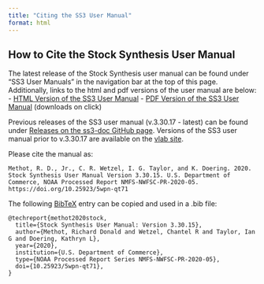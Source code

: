 ```yaml
---
title: "Citing the SS3 User Manual"
format: html
---
```

## How to Cite the Stock Synthesis User Manual

The latest release of the Stock Synthesis user manual can be found under "SS3 User Manuals" in the navigation bar at the top of this page. Additionally, links to the html and pdf versions of the user manual are below:
- [HTML Version of the SS3 User Manual](https://nmfs-ost.github.io/ss3-doc/SS330_User_Manual_release.html)
- [PDF Version of the SS3 User Manual](https://github.com/nmfs-ost/ss3-source-code/releases/latest/download/SS330_User_Manual.pdf) (downloads on click)

Previous releases of the SS3 user manual (v.3.30.17 - latest) can be found under [Releases on the ss3-doc GitHub page](https://github.com/nmfs-ost/ss3-doc/releases). Versions of the SS3 user manual prior to v.3.30.17 are available on the [vlab site](https://vlab.noaa.gov/web/stock-synthesis/document-library/-/document_library/0LmuycloZeIt/view/3406930?_com_liferay_document_library_web_portlet_DLPortlet_INSTANCE_0LmuycloZeIt_redirect=https%3A%2F%2Fvlab.noaa.gov%3A443%2Fweb%2Fstock-synthesis%2Fdocument-library%2F-%2Fdocument_library%2F0LmuycloZeIt%2Fview%2F4513132).

Please cite the manual as:

```
Methot, R. D., Jr., C. R. Wetzel, I. G. Taylor, and K. Doering. 2020. Stock Synthesis User Manual Version 3.30.15. U.S. Department of Commerce, NOAA Processed Report NMFS-NWFSC-PR-2020-05. https://doi.org/10.25923/5wpn-qt71
```

The following [BibTeX](http://www.bibtex.org/) entry can be copied and used in a .bib file:

```
@techreport{methot2020stock,
  title={Stock Synthesis User Manual: Version 3.30.15},
  author={Methot, Richard Donald and Wetzel, Chantel R and Taylor, Ian G and Doering, Kathryn L},
  year={2020}, 
  institution={U.S. Department of Commerce},
  type={NOAA Processed Report Series NMFS-NWFSC-PR-2020-05},
  doi={10.25923/5wpn-qt71},
}
```
